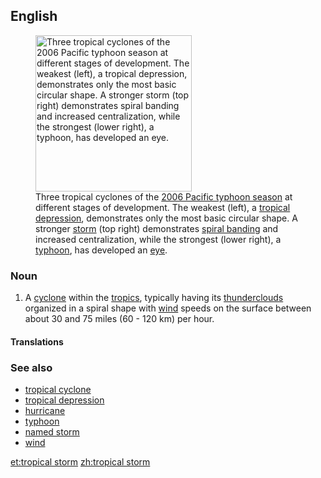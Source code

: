 ==English==
{{wikipedia}}
[[File:Typhoon saomai 060807.jpg|thumb|right|250px|Three tropical cyclones of the [[2006 Pacific typhoon season]] at different stages of development. The weakest (left), a [[tropical depression]], demonstrates only the most basic circular shape. A stronger [[tropical storm|storm]] (top right) demonstrates [[rainbands|spiral banding]] and increased centralization, while the strongest (lower right), a [[typhoon]], has developed an [[eye (cyclone)|eye]].]]
===Noun===
{{en-noun|head=[[tropical]] [[storm]]}}

# A [[cyclone]] within the [[tropics]], typically having its [[thundercloud]]s organized in a spiral shape with [[wind]] speeds on the surface between about 30 and 75 miles (60 - 120 km) per hour.
====Translations====
{{trans-top}}
{{trans-mid}}
{{trans-bottom}}
===See also===
* [[tropical cyclone]]
*[[tropical depression]]
* [[hurricane]]
*[[typhoon]]
*[[named storm]]
* [[wind]]

[[et:tropical storm]]
[[zh:tropical storm]]